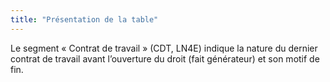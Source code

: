 ```yaml
---
title: "Présentation de la table"
---
```


Le segment « Contrat de travail » (CDT, LN4E) indique la nature du dernier contrat de travail avant l’ouverture du droit (fait générateur) et son motif de fin. 